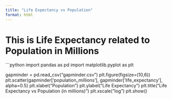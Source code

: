 ```yaml
---
title: "Life Expectancy vs Population"
format: html
---
```

# This is Life Expectancy related to Population in Millions

```python
import pandas as pd
import matplotlib.pyplot as plt

gapminder = pd.read_csv("gapminder.csv")
plt.figure(figsize=(10,6))
plt.scatter(gapminder['population_millions'], gapminder['life_expectancy'], alpha=0.5)
plt.xlabel("Population")
plt.ylabel("Life Expectancy")
plt.title("Life Expectancy vs Population (in millions)") 
plt.xscale("log")
plt.show()
